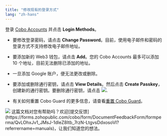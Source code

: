 ```yaml
---
title: "修改现有的登录方式"
lang: "zh-hans"
---
```


登录 [Cobo Accounts](https://accounts.cobo.com/) 并点击 **Login Methods**。

- 要修改登录密码，请点击 **Change Password**。目前，使用电子邮件和密码的登录方式不支持修改电子邮件地址。
- 要添加新的 Web3 钱包，请点击 **Add**。您的 Cobo Accounts 最多可以添加 10 个地址，目前无法删除已添加的地址。
- 一旦添加 Google 账户，便无法更改或删除。
- 要添加或删除通行密钥，请点击 **View Details**。然后点击 **Create Passkey**，创建新的通行密钥。要删除通行密钥，请点击 <img src="/cn/images/cobo-accounts/pBtfB_6WRBfwcEIz1gcplIN-kdZwzvFRhfhX0ag-rpb4FFQYvbhSsA8aFmSBG8b61_6-9vZu9SulRIhPawPZxmND_Y_lZdhevEcEPP_YCg68wjAVtPGATgnY3D6Md3xwI_8Q5c2llDRxaSobBBXyag8-20240419115040600.svg" className="icon"/>.

- 有关如何重置 Cobo Guard 的更多信息，请查看[重置 Cobo Guard](/cn/accounts/reset-cobo-guard)。

<img src="/cn/images/cobo-accounts/clzUvqDr6IpC2ze6GjLjE7Z4my3ThG_jArWH5P7DEpkTlgLJu1TGKpdHcADQ6F5STqBPNphKHMBooGmjF79yTHwHBEkdFwdTARM-GgWnxojo9uazKMRdF7ZXi4FIXue8rwudLT0I-PmqvqA7Ndt67I8-20240419115040639.svg" className="screenshot_full_screen"/>
<Tip>这篇文档对您有帮助吗？欢迎[提交反馈](https://forms.zohopublic.com/cobo/form/DocumentFeedbackForm/formperma/QvLOhxJv1_JMsJ-1dleZ8Itb_7rzN-LtgvsDdxosoVI?referrername=manuals)，让我们知道您的想法。</Tip>